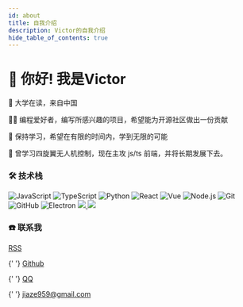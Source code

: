 ```yaml
---
id: about
title: 自我介绍
description: Victor的自我介绍
hide_table_of_contents: true
---
```



# 👋 你好! 我是Victor

🧑 大学在读，来自中国

👨‍💻 编程爱好者，编写所感兴趣的项目，希望能为开源社区做出一份贡献

🌱 保持学习，希望在有限的时间内，学到无限的可能

🐛 曾学习四旋翼无人机控制，现在主攻 js/ts 前端，并将长期发展下去。

### 🛠 技术栈

![JavaScript](https://img.shields.io/badge/-JavaScript-333333?style=flat&logo=javascript)
![TypeScript](https://img.shields.io/badge/-TypeScript-333333?style=flat&logo=typescript) 
![Python](https://img.shields.io/badge/-Python-333333?style=flat&logo=python) 
![React](https://img.shields.io/badge/-React-333333?style=flat&logo=react) 
![Vue](https://img.shields.io/badge/-Vue-333333?style=flat&logo=vue.js) 
![Node.js](https://img.shields.io/badge/-Node-333333?style=flat&logo=node.js) 
![Git](https://img.shields.io/badge/-Git-333333?style=flat-square&logo=git)
![GitHub](https://img.shields.io/badge/-GitHub-333333?style=flat-square&logo=github)
![Electron](https://img.shields.io/badge/-Electron-333333?style=flat&logo=electron)
<a href="https://github.com/xiaowu55">
 <img src='http://github-profile-summary-cards.vercel.app/api/cards/stats?username=xiaowu55&theme=default'/>
  <img src='http://github-profile-summary-cards.vercel.app/api/cards/productive-time?username=xiaowu55&theme=default&utcOffset=8'/>
</a>




### ☎️ 联系我

<p>
  <Icon icon="ri:rss-line" width="20" heigth="20" /> <a href="/rss.xml">RSS</a>
</p>

<p>
  <Icon icon="ri:github-line" width="20" heigth="20" />{' '}
  <a href="https://github.com/xiaowu55">Github</a>
</p>

<p>
  <Icon icon="ri:qq-line" width="20" heigth="20" />{' '}
  <a href="http://wpa.qq.com/msgrd?v=3&uin=156644109&site=qq&menu=yes">QQ</a>
</p>



<p>
  <Icon icon="ri:mail-open-line" width="20" heigth="20" />{' '}
  <a href="wujiaze.cn">jiaze959@gmail.com</a>
</p>
